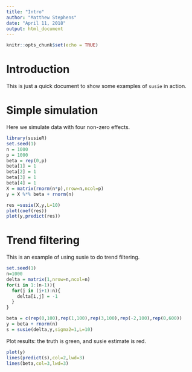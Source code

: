```yaml
---
title: "Intro"
author: "Matthew Stephens"
date: "April 11, 2018"
output: html_document
---
```


```r
knitr::opts_chunk$set(echo = TRUE)
```

# Introduction

This is just a quick document to show some examples of `susie` in action.


# Simple simulation

Here we simulate data with four non-zero effects.
```r
library(susieR)
set.seed(1)
n = 1000
p = 1000
beta = rep(0,p)
beta[1] = 1
beta[2] = 1
beta[3] = 1
beta[4] = 1
X = matrix(rnorm(n*p),nrow=n,ncol=p)
y = X %*% beta + rnorm(n)

res =susie(X,y,L=10)
plot(coef(res))
plot(y,predict(res))
```


# Trend filtering

This is an example of using susie to do trend filtering.

```r
set.seed(1)
n=1000
delta = matrix(1,nrow=n,ncol=n)
for(i in 1:(n-1)){
  for(j in (i+1):n){
    delta[i,j] = -1
  }
}

beta = c(rep(0,100),rep(1,100),rep(3,100),rep(-2,100),rep(0,600))
y = beta + rnorm(n)
s = susie(delta,y,sigma2=1,L=10)
```

Plot results: the truth is green, and susie estimate is red.
```r
plot(y)
lines(predict(s),col=2,lwd=3)
lines(beta,col=3,lwd=3)
```

